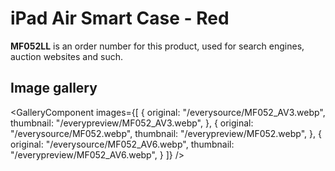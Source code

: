 
# iPad Air Smart Case - Red

<Callout type='info' emoji='👉🏻'>**MF052LL** is an order number for this product, used for search engines, auction websites and such.</Callout>

## Image gallery

<GalleryComponent
    images={[
      {
        original: "/everysource/MF052_AV3.webp",
        thumbnail: "/everypreview/MF052_AV3.webp",
      },
      {
        original: "/everysource/MF052.webp",
        thumbnail: "/everypreview/MF052.webp",
      },
      {
        original: "/everysource/MF052_AV6.webp",
        thumbnail: "/everypreview/MF052_AV6.webp",
      }
    ]}
  />
